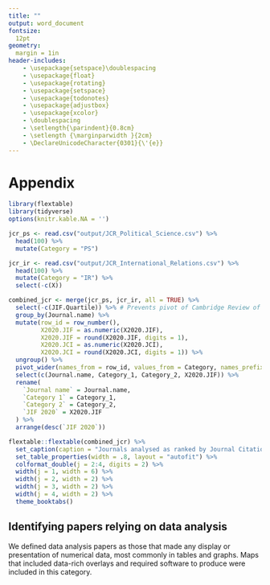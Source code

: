 ```yaml
---
title: ""
output: word_document
fontsize: 
  12pt
geometry:
  margin = 1in
header-includes:
    - \usepackage{setspace}\doublespacing
    - \usepackage{float}
    - \usepackage{rotating}
    - \usepackage{setspace}
    - \usepackage{todonotes}
    - \usepackage{adjustbox}
    - \usepackage{xcolor}
    - \doublespacing
    - \setlength{\parindent}{0.8cm}
    - \setlength {\marginparwidth }{2cm}
    - \DeclareUnicodeCharacter{0301}{\'{e}}
---
```


# Appendix
\singlespacing

```r
library(flextable)
library(tidyverse)
options(knitr.kable.NA = '')

jcr_ps <- read.csv("output/JCR_Political_Science.csv") %>%
  head(100) %>%
  mutate(Category = "PS")

jcr_ir <- read.csv("output/JCR_International_Relations.csv") %>%
  head(100) %>%
  mutate(Category = "IR") %>%
  select(-c(X))

combined_jcr <- merge(jcr_ps, jcr_ir, all = TRUE) %>%
  select(-c(JIF.Quartile)) %>% # Prevents pivot of Cambridge Review of International Affairs
  group_by(Journal.name) %>%
  mutate(row_id = row_number(),
         X2020.JIF = as.numeric(X2020.JIF),
         X2020.JIF = round(X2020.JIF, digits = 1),
         X2020.JCI = as.numeric(X2020.JCI),
         X2020.JCI = round(X2020.JCI, digits = 1)) %>%
  ungroup() %>%
  pivot_wider(names_from = row_id, values_from = Category, names_prefix = "Category_") %>%
  select(c(Journal.name, Category_1, Category_2, X2020.JIF)) %>%
  rename(
    `Journal name` = Journal.name,
    `Category 1` = Category_1,
    `Category 2` = Category_2,
    `JIF 2020` = X2020.JIF
  ) %>% 
  arrange(desc(`JIF 2020`))

flextable::flextable(combined_jcr) %>%
  set_caption(caption = "Journals analysed as ranked by Journal Citation Report 2020.") %>%
  set_table_properties(width = .8, layout = "autofit") %>%
  colformat_double(j = 2:4, digits = 2) %>%
  width(j = 1, width = 6) %>%
  width(j = 2, width = 2) %>%
  width(j = 3, width = 2) %>%
  width(j = 4, width = 2) %>%
  theme_booktabs()

```

\newpage
```{=tex}
\begin{figure}
  \centering
  \includegraphics[width=1\textwidth]{./graphs/stat_inf_svm_plot.png}
  \caption{Support vector machine (SVM) confusion matrix for statistical inference paper classification.}
\end{figure}
```

<!-- \newpage -->
<!-- ```{r, echo=FALSE, fig.cap="Support vector machine (SVM) confusion matrix for statistical inference paper classification.", out.width='100%'} -->
<!-- knitr::include_graphics("./graphs/stat_inf_svm_plot.png") -->
<!-- ``` -->

\newpage
```{=tex}
\begin{figure}
  \centering
  \includegraphics[width=1\textwidth]{./graphs/experiment_svm_plot.png}
  \caption{Support vector machine (SVM) confusion matrix for experiment paper classification.}
\end{figure}
```

<!-- \newpage -->
<!-- ```{r, echo=FALSE, fig.cap="Support vector machine (SVM) confusion matrix for experiment paper classification.", out.width='100%'} -->
<!-- knitr::include_graphics("./graphs/experiment_svm_plot.png") -->
<!-- ``` -->

\newpage
```{=tex}
\begin{sidewaysfigure}
  \centering
  \includegraphics[width=1\textwidth]{./graphs/od_journal_all.png}
  \caption{Open data by journal.}
\end{sidewaysfigure}
```

<!-- \newpage -->
<!-- ```{r, echo=FALSE, fig.cap="Open data by journal.", out.width='100%'} -->
<!-- knitr::include_graphics("./graphs/od_journal_all.png") -->
<!-- ``` -->

\newpage
```{=tex}
\begin{sidewaysfigure}
  \centering
  \includegraphics[width=1\textwidth]{./graphs/od_journal_all_2020.png}
  \caption{Open data by journal in 2020.}
\end{sidewaysfigure}
```

<!-- \newpage -->
<!-- ```{r, echo=FALSE, fig.cap="Open data by journal.", out.width='100%'} -->
<!-- knitr::include_graphics("./graphs/od_journal_all_2020.png") -->
<!-- ``` -->

\newpage
```{=tex}
\begin{figure}
  \centering
  \includegraphics[width=1\textwidth]{./graphs/od_journal_2020.png}
  \caption{Open data by journal (with over 20 statistical inference papers) in 2020.}
\end{figure}
```

<!-- \newpage -->
<!-- ```{r, echo=FALSE, fig.cap="Open data by journal (with over 20 statistical inference papers) in 2020.", out.width='100%'} -->
<!-- knitr::include_graphics("./graphs/od_journal_2020.png") -->
<!-- ``` -->

\newpage
```{=tex}
\begin{sidewaysfigure}
  \centering
  \includegraphics[width=1\textwidth]{./graphs/prereg_journal_all.png}
  \caption{Preregistration by journal.}
\end{sidewaysfigure}
```

<!-- \newpage -->
<!-- ```{r, echo=FALSE, fig.cap="Preregistration by journal.", out.width='100%'} -->
<!-- knitr::include_graphics("./graphs/prereg_journal_all.png") -->
<!-- ``` -->

\newpage
```{=tex}
\begin{sidewaysfigure}
  \centering
  \includegraphics[width=1\textwidth]{./graphs/prereg_journal_all_2020.png}
  \caption{Preregistration by journal in 2020.}
\end{sidewaysfigure}
```

<!-- \newpage -->
<!-- ```{r, echo=FALSE, fig.cap="Preregistration by journal in 2020.", out.width='100%'} -->
<!-- knitr::include_graphics("./graphs/prereg_journal_all_2020.png") -->
<!-- ``` -->

\newpage
```{=tex}
\begin{figure}
  \centering
  \includegraphics[width=1\textwidth]{./graphs/prereg_journal_2020.png}
  \caption{Preregistration by journal (with over 5 experimental papers) in 2020.}
\end{figure}
```

<!-- \newpage -->
<!-- ```{r, echo=FALSE, fig.cap="Preregistration by journal (with over 5 experimental papers) in 2020.", out.width='100%'} -->
<!-- knitr::include_graphics("./graphs/prereg_journal_2020.png") -->
<!-- ``` -->

\newpage
```{=tex}
\begin{figure}
  \centering
  \includegraphics[width=1\textwidth]{./graphs/pd_time.png}
  \caption{Precarious data by year.}
\end{figure}
```

<!-- \newpage -->
<!-- ```{r, echo=FALSE, fig.cap="Precarious data by year.", out.width='100%'} -->
<!-- knitr::include_graphics("./graphs/pd_time.png") -->
<!-- ``` -->

\newpage

## Identifying papers relying on data analysis
\doublespacing
We defined data analysis papers as those that made any display or presentation of numerical data, most commonly in tables and graphs. Maps that included data-rich overlays and required software to produce were included in this category.